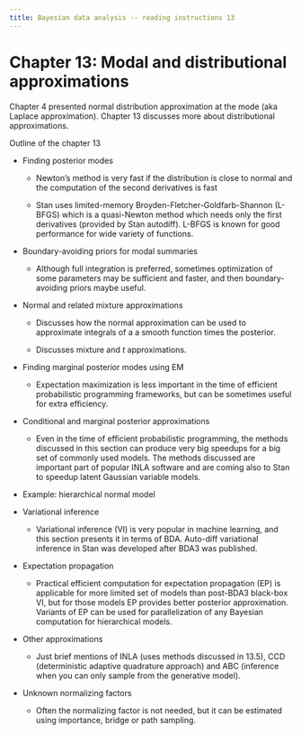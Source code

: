 ```yaml
---
title: Bayesian data analysis -- reading instructions 13
---
```


# Chapter 13: Modal and distributional approximations

Chapter 4 presented normal distribution approximation at the mode (aka
Laplace approximation). Chapter 13 discusses more about distributional
approximations.

Outline of the chapter 13

-   Finding posterior modes

    -   Newton's method is very fast if the distribution is close to
        normal and the computation of the second derivatives is fast

    -   Stan uses limited-memory Broyden-Fletcher-Goldfarb-Shannon
        (L-BFGS) which is a quasi-Newton method which needs only the
        first derivatives (provided by Stan autodiff). L-BFGS is known
        for good performance for wide variety of functions.

-   Boundary-avoiding priors for modal summaries

    -   Although full integration is preferred, sometimes optimization
        of some parameters may be sufficient and faster, and then
        boundary-avoiding priors maybe useful.

-   Normal and related mixture approximations

    -   Discusses how the normal approximation can be used to
        approximate integrals of a a smooth function times the
        posterior.

    -   Discusses mixture and $t$ approximations.

-   Finding marginal posterior modes using EM

    -   Expectation maximization is less important in the time of
        efficient probabilistic programming frameworks, but can be
        sometimes useful for extra efficiency.

-   Conditional and marginal posterior approximations

    -   Even in the time of efficient probabilistic programming, the
        methods discussed in this section can produce very big speedups
        for a big set of commonly used models. The methods discussed are
        important part of popular INLA software and are coming also to
        Stan to speedup latent Gaussian variable models.

-   Example: hierarchical normal model

-   Variational inference

    -   Variational inference (VI) is very popular in machine learning,
        and this section presents it in terms of BDA. Auto-diff
        variational inference in Stan was developed after BDA3 was
        published.

-   Expectation propagation

    -   Practical efficient computation for expectation propagation (EP)
        is applicable for more limited set of models than post-BDA3
        black-box VI, but for those models EP provides better posterior
        approximation. Variants of EP can be used for parallelization of
        any Bayesian computation for hierarchical models.

-   Other approximations

    -   Just brief mentions of INLA (uses methods discussed in 13.5),
        CCD (deterministic adaptive quadrature approach) and ABC
        (inference when you can only sample from the generative model).

-   Unknown normalizing factors

    -   Often the normalizing factor is not needed, but it can be
        estimated using importance, bridge or path sampling.
